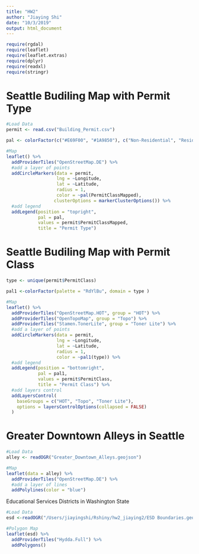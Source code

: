 ```yaml
---
title: "HW2"
author: "Jiaying Shi"
date: "10/3/2019"
output: html_document
---
```


```r
require(rgdal)
require(leaflet)
require(leaflet.extras)
require(dplyr)
require(readxl)
require(stringr)
```

# Seattle Budiling Map with Permit Type

```r
#Load Data
permit <- read.csv("Building_Permit.csv")

pal <- colorFactor(c("#E69F00", "#1A9850"), c("Non-Residential", "Residential"))

#Map
leaflet() %>%
  addProviderTiles("OpenStreetMap.DE") %>%
  #add a layer of points
  addCircleMarkers(data = permit, 
                   lng = ~Longitude, 
                   lat = ~Latitude, 
                   radius = 1,
                   color = ~pal(PermitClassMapped),
                  clusterOptions = markerClusterOptions()) %>%
  #add legend
  addLegend(position = "topright", 
            pal = pal, 
            values = permit$PermitClassMapped, 
            title = "Permit Type")
```

# Seattle Budiling Map with Permit Class

```r
type <- unique(permit$PermitClass)

pal1 <-colorFactor(palette = "RdYlBu", domain = type )

#Map
leaflet() %>%
  addProviderTiles("OpenStreetMap.HOT", group = "HOT") %>%
  addProviderTiles("OpenTopoMap", group = "Topo") %>%
  addProviderTiles("Stamen.TonerLite", group = "Toner Lite") %>%
  #add a layer of points
  addCircleMarkers(data = permit, 
                   lng = ~Longitude, 
                   lat = ~Latitude, 
                   radius = 1,
                   color = ~pal1(type)) %>%
  #add legend
  addLegend(position = "bottomright", 
            pal = pal1, 
            values = permit$PermitClass, 
            title = "Permit Class") %>%
  #add layers control
  addLayersControl(
    baseGroups = c("HOT", "Topo", "Toner Lite"),
    options = layersControlOptions(collapsed = FALSE)
  )

```

# Greater Downtown Alleys in Seattle

```r
#Load Data
alley <- readOGR("Greater_Downtown_Alleys.geojson")

#Map
leaflet(data = alley) %>%
  addProviderTiles("OpenStreetMap.DE") %>%
  #add a layer of lines
  addPolylines(color = "blue")
```

Educational Services Districts in Washington State
```r
#Load Data
esd <-readOGR("/Users/jiayingshi/Rshiny/hw2_jiaying2/ESD Boundaries.geojson")

#Polygon Map
leaflet(esd) %>%
  addProviderTiles("Hydda.Full") %>%
  addPolygons()

```

